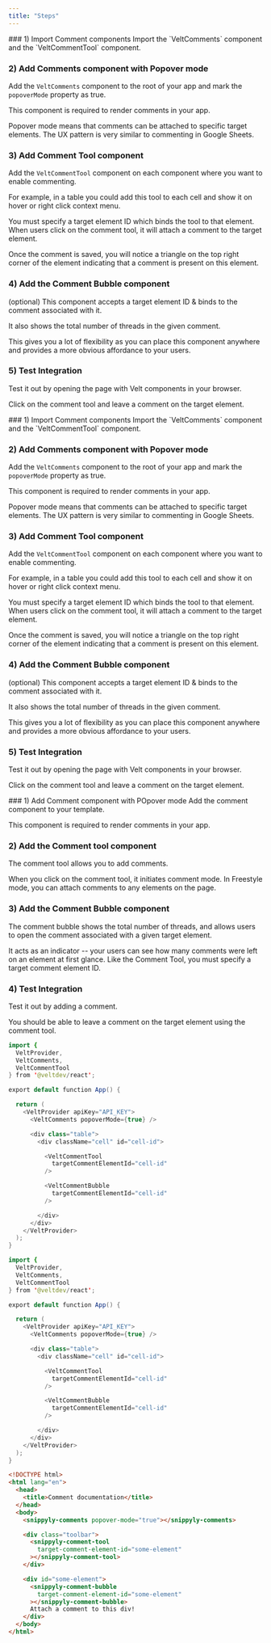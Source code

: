```yaml
---
title: "Steps"
---
```


<Tabs>
  <Tab title="React">
### 1) Import Comment components
Import the `VeltComments` component and the `VeltCommentTool` component.

### 2) Add Comments component with Popover mode

Add the `VeltComments` component to the root of your app and mark the `popoverMode` property as true.

This component is required to render comments in your app.

Popover mode means that comments can be attached to specific target elements. The UX pattern is very similar to commenting in Google Sheets.

### 3) Add Comment Tool component

Add the `VeltCommentTool` component on each component where you want to enable commenting.

For example, in a table you could add this tool to each cell and show it on hover or right click context menu.

You must specify a target element ID which binds the tool to that element. When users click on the comment tool, it will attach a comment to the target element.

Once the comment is saved, you will notice a triangle on the top right corner of the element indicating that a comment is present on this element.

### 4) Add the Comment Bubble component

(optional) This component accepts a target element ID & binds to the comment associated with it.

It also shows the total number of threads in the given comment.

This gives you a lot of flexibility as you can place this component anywhere and provides a more obvious affordance to your users.

### 5) Test Integration

Test it out by opening the page with Velt components in your browser.

Click on the comment tool and leave a comment on the target element.

  </Tab>
  <Tab title="Next.js">
### 1) Import Comment components
Import the `VeltComments` component and the `VeltCommentTool` component.

### 2) Add Comments component with Popover mode

Add the `VeltComments` component to the root of your app and mark the `popoverMode` property as true.

This component is required to render comments in your app.

Popover mode means that comments can be attached to specific target elements. The UX pattern is very similar to commenting in Google Sheets.

### 3) Add Comment Tool component

Add the `VeltCommentTool` component on each component where you want to enable commenting.

For example, in a table you could add this tool to each cell and show it on hover or right click context menu.

You must specify a target element ID which binds the tool to that element. When users click on the comment tool, it will attach a comment to the target element.

Once the comment is saved, you will notice a triangle on the top right corner of the element indicating that a comment is present on this element.

### 4) Add the Comment Bubble component

(optional) This component accepts a target element ID & binds to the comment associated with it.

It also shows the total number of threads in the given comment.

This gives you a lot of flexibility as you can place this component anywhere and provides a more obvious affordance to your users.

### 5) Test Integration

Test it out by opening the page with Velt components in your browser.

Click on the comment tool and leave a comment on the target element.

  </Tab>
  <Tab title="HTML">
### 1) Add Comment component with POpover mode
Add the comment component to your template.

This component is required to render comments in your app.

### 2) Add the Comment tool component

The comment tool allows you to add comments.

When you click on the comment tool, it initiates comment mode. In Freestyle mode, you can attach comments to any elements on the page.

### 3) Add the Comment Bubble component

The comment bubble shows the total number of threads, and allows users to open the comment associated with a given target element.

It acts as an indicator -- your users can see how many comments were left on an element at first glance. Like the Comment Tool, you must specify a target comment element ID.

### 4) Test Integration

Test it out by adding a comment.

You should be able to leave a comment on the target element using the comment tool.

  </Tab>
</Tabs>

<RequestExample>

```java React
import {
  VeltProvider,
  VeltComments,
  VeltCommentTool
} from '@veltdev/react';

export default function App() {

  return (
    <VeltProvider apiKey="API_KEY">
      <VeltComments popoverMode={true} />

      <div class="table">
        <div className="cell" id="cell-id">

          <VeltCommentTool
            targetCommentElementId="cell-id"
          />

          <VeltCommentBubble
            targetCommentElementId="cell-id"
          />

        </div>
      </div>
    </VeltProvider>
  );
}
```

```java Next.js
import {
  VeltProvider,
  VeltComments,
  VeltCommentTool
} from '@veltdev/react';

export default function App() {

  return (
    <VeltProvider apiKey="API_KEY">
      <VeltComments popoverMode={true} />

      <div class="table">
        <div className="cell" id="cell-id">

          <VeltCommentTool
            targetCommentElementId="cell-id"
          />

          <VeltCommentBubble
            targetCommentElementId="cell-id"
          />

        </div>
      </div>
    </VeltProvider>
  );
}
```

```html HTML
<!DOCTYPE html>
<html lang="en">
  <head>
    <title>Comment documentation</title>
  </head>
  <body>
    <snippyly-comments popover-mode="true"></snippyly-comments>

    <div class="toolbar">
      <snippyly-comment-tool
        target-comment-element-id="some-element"
      ></snippyly-comment-tool>
    </div>

    <div id="some-element">
      <snippyly-comment-bubble
        target-comment-element-id="some-element"
      ></snippyly-comment-bubble>
      Attach a comment to this div!
    </div>
  </body>
</html>
```

</RequestExample>
